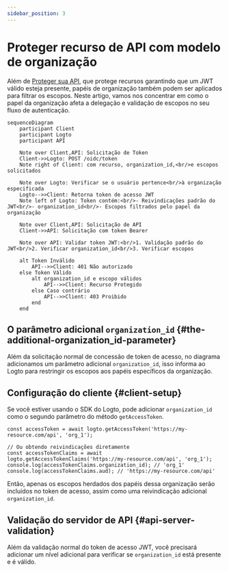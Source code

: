 ```yaml
---
sidebar_position: 3
---
```


# Proteger recurso de API com modelo de organização

Além de [Proteger sua API](/authorization/api-resources/protect-your-api), que protege recursos garantindo que um JWT válido esteja presente, papéis de organização também podem ser aplicados para filtrar os escopos. Neste artigo, vamos nos concentrar em como o papel da organização afeta a delegação e validação de escopos no seu fluxo de autenticação.

```mermaid
sequenceDiagram
    participant Client
    participant Logto
    participant API

    Note over Client,API: Solicitação de Token
    Client->>Logto: POST /oidc/token
    Note right of Client: com recurso, organization_id,<br/>e escopos solicitados

    Note over Logto: Verificar se o usuário pertence<br/>à organização especificada
    Logto-->>Client: Retorna token de acesso JWT
    Note left of Logto: Token contém:<br/>- Reivindicações padrão do JWT<br/>- organization_id<br/>- Escopos filtrados pelo papel da organização

    Note over Client,API: Solicitação de API
    Client->>API: Solicitação com token Bearer

    Note over API: Validar token JWT:<br/>1. Validação padrão do JWT<br/>2. Verificar organization_id<br/>3. Verificar escopos

    alt Token Inválido
        API-->>Client: 401 Não autorizado
    else Token Válido
        alt organization_id e escopo válidos
            API-->>Client: Recurso Protegido
        else Caso contrário
            API-->>Client: 403 Proibido
        end
    end
```

## O parâmetro adicional `organization_id` \{#the-additional-organization_id-parameter}

Além da solicitação normal de concessão de token de acesso, no diagrama adicionamos um parâmetro adicional `organization_id`, isso informa ao Logto para restringir os escopos aos papéis específicos da organização.

## Configuração do cliente \{#client-setup}

Se você estiver usando o SDK do Logto, pode adicionar `organization_id` como o segundo parâmetro do método `getAccessToken`.

```tsx
const accessToken = await logto.getAccessToken('https://my-resource.com/api', 'org_1');

// Ou obtendo reivindicações diretamente
const accessTokenClaims = await logto.getAccessTokenClaims('https://my-resource.com/api', 'org_1');
console.log(accessTokenClaims.organization_id); // 'org_1'
console.log(accessTokenClaims.aud); // 'https://my-resource.com/api'
```

Então, apenas os escopos herdados dos papéis dessa organização serão incluídos no token de acesso, assim como uma reivindicação adicional `organization_id`.

## Validação do servidor de API \{#api-server-validation}

Além da validação normal do token de acesso JWT, você precisará adicionar um nível adicional para verificar se `organization_id` está presente e é válido.
